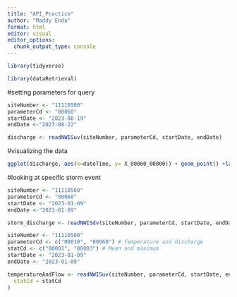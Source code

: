 ```yaml
---
title: "API_Practice"
author: "Maddy Enda"
format: html
editor: visual
editor_options: 
  chunk_output_type: console
---
```


```r
library(tidyverse)

library(dataRetrieval)
```

#setting parameters for query
```r
siteNumber <- "11118500"
parameterCd <- "00060"
startDate <- "2023-08-19"
endDate <-"2023-08-22"

discharge <- readNWISuv(siteNumber, parameterCd, startDate, endDate)
```

#visualizing the data
```r
ggplot(discharge, aes(x=dateTime, y= X_00060_00000)) + geom_point() +labs( title= "stream discharge over time", x= "Date", y= "stream discharge (ft^3/s)")
```

#looking at specific storm event
```r
siteNumber <- "11118500"
parameterCd <- "00060"
startDate <- "2023-01-09"
endDate <-"2023-01-09"

storm_discharge <- readNWISdv(siteNumber, parameterCd, startDate, endDate)
```

```r
siteNumber <- "11118500"
parameterCd <- c("00010", "00060") # Temperature and discharge
statCd <- c("00001", "00003") # Mean and maximum
startDate <- "2023-01-09"
endDate <- "2023-01-09"

temperatureAndFlow <- readNWISuv(siteNumber, parameterCd, startDate, endDate,
  statCd = statCd
)
```

